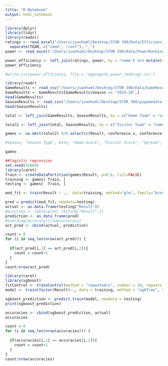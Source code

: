 ```yaml
---
title: "R Notebook"
output: html_notebook
---
```


```r
library(dplyr)
library(tidyr)
library(readxl)
ratings <- read_excel("/Users/juanhuml/Desktop/STOR 390/Data/Efficiencies.xlsx") %>% na.omit() %>%
  separate(TEAM, c("name", "conf"), ",")
power <- read_excel("/Users/juanhuml/Desktop/STOR 390/Data/PowerRankings.xlsx") %>% na.omit() %>% separate(team, c("name", "conference"), ",")

power_efficiency <- left_join(ratings, power, by = "name") %>% mutate(avg_rank = (rank + ranking)/2) %>% select(avg_rank, name, conf)
power_efficiency

#write.csv(power_efficiency, file = 'aggregate_power_rankings.csv')

```


```r
library(readr)
GameResults <- read_csv("/Users/juanhuml/Desktop/STOR 390/Data/GameResults.csv")
GameResults <- GameResults[GameResults$Season == "2019-20",]
head(GameResults)
SeasonResults <- read_csv("/Users/juanhuml/Desktop/STOR 390/pygamedata.csv")
head(SeasonResults)

total <- left_join(GameResults, SeasonResults, by = c("Home Team" = "name"))

total2 <- left_join(total, SeasonResults, by = c("Visitor Team" = "name"))

games <- na.omit(total2) %>% select(c(Result, conference.x, conference.y, points_against_per_game.x, points_per_game.x, simple_rating_system.x, strength_of_schedule.x, turnovers.x, win_percentage.x, yards_per_play.x, points_against_per_game.y, points_per_game.y, simple_rating_system.y, strength_of_schedule.y, turnovers.y, win_percentage.y, yards_per_play.y))

#Season, "Season Type", Date, "Home Score", "Visitor Score", "Spread", "Total", "Home Team", "Visitor Team"

games
```

```r
##logistic regression
set.seed(42069)
library(caret)
Train <- createDataPartition(games$Result, p=0.6, list=FALSE)
training <- games[ Train, ]
testing <- games[ -Train, ]

mod_fit <- train(Result ~ .,  data=training, method="glm", family="binomial", maxit = 10000)

pred = predict(mod_fit, newdata=testing)
actual <- as.data.frame(testing["Result"])
#accuracy <- table(pred, testing["Result",])
prediction <- as_data_frame(pred)
#sum(diag(accuracy))/sum(accuracy)
act_pred <- cbind(actual, prediction)

count = 0
for (i in seq_len(nrow(act_pred))) {
  
  if(act_pred[i,1] == act_pred[i,2]){
    count = count+1
  }
}
count/nrow(act_pred)
```


```r
library(caret)
library(xgboost)
fitControl <- trainControl(method = "repeatedcv", number = 10, repeats = 10, search = "random")
model <- train(factor(Result)~., data = training, method = "xgbTree", trControl = fitControl)

xgboost_prediction <- predict.train(model, newdata = testing)
print(xgboost_prediction)

accuracies <- cbind(xgboost_prediction, actual)
accuracies

count = 0
for (i in seq_len(nrow(accuracies))) {
  
  if(accuracies[i,1] == accuracies[i,2]){
    count = count+1
  }
}
count/nrow(accuracies)
```


